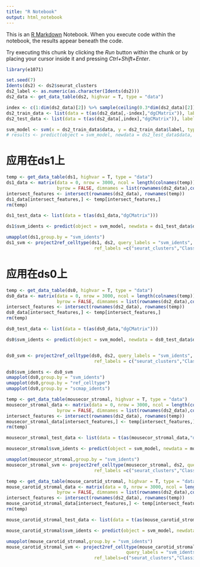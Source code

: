 ```yaml
---
title: "R Notebook"
output: html_notebook
---
```


This is an [R Markdown](http://rmarkdown.rstudio.com) Notebook. When you execute code within the notebook, the results appear beneath the code. 

Try executing this chunk by clicking the *Run* button within the chunk or by placing your cursor inside it and pressing *Ctrl+Shift+Enter*. 

```r
library(e1071)
```

```r
set.seed(7)
Idents(ds2) <- ds2$seurat_clusters
ds2_label <- as.numeric(as.character(Idents(ds2)))
ds2_data <- get_data_table(ds2, highvar = T, type = "data")

index <- c(1:dim(ds2_data)[2]) %>% sample(ceiling(0.3*dim(ds2_data)[2]), replace = F, prob = NULL)
ds2_train_data <- list(data = t(as(ds2_data[,-index],"dgCMatrix")), label = ds2_label[-index])
ds2_test_data <- list(data = t(as(ds2_data[,index],"dgCMatrix")), label = ds2_label[index])

svm_model <- svm(x = ds2_train_data$data, y = ds2_train_data$label, type = 'C', kernel = 'linear')
# results <- predict(object = svm_model, newdata = ds2_test_data$data, type = "class")
```

# 应用在ds1上
```r
temp <- get_data_table(ds1, highvar = T, type = "data")
ds1_data <- matrix(data = 0, nrow = 3000, ncol = length(colnames(temp)), 
                   byrow = FALSE, dimnames = list(rownames(ds2_data),colnames(temp)))
intersect_features <- intersect(rownames(ds2_data), rownames(temp))
ds1_data[intersect_features,] <- temp[intersect_features,]
rm(temp)

ds1_test_data <- list(data = t(as(ds1_data,"dgCMatrix")))

ds1$svm_idents <- predict(object = svm_model, newdata = ds1_test_data$data, type = "class")

umapplot(ds1,group.by = "svm_idents")
ds1_svm <- project2ref_celltype(ds1, ds2, query_labels = "svm_idents",
                                 ref_labels =c("seurat_clusters","Classification1"))$ref_celltype


```


# 应用在ds0上
```r
temp <- get_data_table(ds0, highvar = T, type = "data")
ds0_data <- matrix(data = 0, nrow = 3000, ncol = length(colnames(temp)), 
                   byrow = FALSE, dimnames = list(rownames(ds2_data),colnames(temp)))
intersect_features <- intersect(rownames(ds2_data), rownames(temp))
ds0_data[intersect_features,] <- temp[intersect_features,]
rm(temp)

ds0_test_data <- list(data = t(as(ds0_data,"dgCMatrix")))

ds0$svm_idents <- predict(object = svm_model, newdata = ds0_test_data$data, type = "class")


ds0_svm <- project2ref_celltype(ds0, ds2, query_labels = "svm_idents",
                                 ref_labels = c("seurat_clusters","Classification1"))$ref_celltype

ds0$svm_idents <- ds0_svm
umapplot(ds0,group.by = "svm_idents")
umapplot(ds0,group.by = "ref_celltype")
umapplot(ds0,group.by = "scmap_idents")
```
```r
temp <- get_data_table(mousecor_stromal, highvar = T, type = "data")
mousecor_stromal_data <- matrix(data = 0, nrow = 3000, ncol = length(colnames(temp)), 
                   byrow = FALSE, dimnames = list(rownames(ds2_data),colnames(temp)))
intersect_features <- intersect(rownames(ds2_data), rownames(temp))
mousecor_stromal_data[intersect_features,] <- temp[intersect_features,]
rm(temp)

mousecor_stromal_test_data <- list(data = t(as(mousecor_stromal_data,"dgCMatrix")))

mousecor_stromal$svm_idents <- predict(object = svm_model, newdata = mousecor_stromal_test_data$data, type = "class")

umapplot(mousecor_stromal,group.by = "svm_idents")
mousecor_stromal_svm <- project2ref_celltype(mousecor_stromal, ds2, query_labels = "svm_idents",
                                 ref_labels =c("seurat_clusters","Classification1"))$ref_celltype

```
```r
temp <- get_data_table(mouse_carotid_stromal, highvar = T, type = "data")
mouse_carotid_stromal_data <- matrix(data = 0, nrow = 3000, ncol = length(colnames(temp)), 
                   byrow = FALSE, dimnames = list(rownames(ds2_data),colnames(temp)))
intersect_features <- intersect(rownames(ds2_data), rownames(temp))
mouse_carotid_stromal_data[intersect_features,] <- temp[intersect_features,]
rm(temp)

mouse_carotid_stromal_test_data <- list(data = t(as(mouse_carotid_stromal_data,"dgCMatrix")))

mouse_carotid_stromal$svm_idents <- predict(object = svm_model, newdata = mouse_carotid_stromal_test_data$data, type = "class")

umapplot(mouse_carotid_stromal,group.by = "svm_idents")
mouse_carotid_stromal_svm <- project2ref_celltype(mouse_carotid_stromal, ds2,
                                             query_labels = "svm_idents",
                                 ref_labels=c("seurat_clusters","Classification1"))$ref_celltype

```